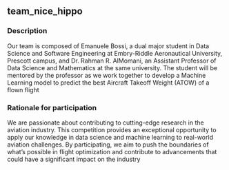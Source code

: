 ## team_nice_hippo

### Description
Our team is composed of Emanuele Bossi, a dual major student in Data Science and Software Engineering at Embry-Riddle Aeronautical University, Prescott campus, and Dr. Rahman R. AlMomani, an Assistant Professor of Data Science and Mathematics at the same university. The student will be mentored by the professor as we work together to develop a Machine Learning model to predict the best Aircraft Takeoff Weight (ATOW) of a flown flight

### Rationale for participation
We are passionate about contributing to cutting-edge research in the aviation industry. This competition provides an exceptional opportunity to apply our knowledge in data science and machine learning to real-world aviation challenges. By participating, we aim to push the boundaries of what’s possible in flight optimization and contribute to advancements that could have a significant impact on the industry

